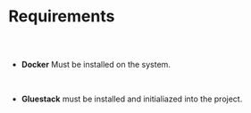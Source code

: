 
<Meta pageTitle="Requirements | Storybook" description="Requirements | Storybook." />





# Requirements

##


<br />

- **Docker** Must be installed on the system.

<br />

- **Gluestack** must be installed and initialiazed into the project.
